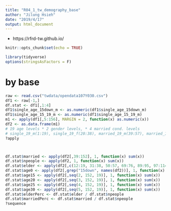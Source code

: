 ```yaml
---
title: "R04_1_tw_demography_base"
author: "Jilung Hsieh"
date: "2019/4/17"
output: html_document
---
```


* https://rfrd-tw.github.io/

```r
knitr::opts_chunk$set(echo = TRUE)
```

```r
library(tidyverse)
options(stringsAsFactors = F)
```

# by base
```r
raw <- read.csv("twdata/opendata107Y030.csv")
df1 <- raw[-1,]
df.stat <- df1[,1:4]
df1$single_age_15down_m <- as.numeric(df1$single_age_15down_m)
df1$single_age_15_19_m <- as.numeric(df1$single_age_15_19_m)
m1 <- apply(df1[,5:156], MARGIN = 2, function(x) as.numeric(x))
df2 <- as.data.frame(m1)
# 19 age levels * 2 gender levels, * 4 married cond. levels
# single_19_m(1:19), single_19_f(20:38), married_19_m(39:57), married_19_f(58:76), divorced_19_m(77:95), divorced_19_f(96:114), wisdow_19_m(115:133), wisdow_19_f(134:152)
?apply



df.stat$married <- apply(df2[,39:152], 1, function(x) sum(x))
df.stat$npeople <- apply(df2, 1, function(x) sum(x))
df.stat$elder <- apply(df2[,c(12:19, 31:38, 50:57, 69:76, 89:95, 97:114, 126:133, 145:152)], 1, function(x) sum(x))
df.stat$age0 <- apply(df2[,grep("15down", names(df2))], 1, function(x) sum(x))
df.stat$age15 <- apply(df2[,seq(2, 152, 19)], 1, function(x) sum(x))
df.stat$age20 <- apply(df2[,seq(3, 152, 19)], 1, function(x) sum(x))
df.stat$age25 <- apply(df2[,seq(4, 152, 19)], 1, function(x) sum(x))
df.stat$age30 <- apply(df2[,seq(5, 152, 19)], 1, function(x) sum(x))
df.stat$elderPerc <- df.stat$elder / df.stat$npeople
df.stat$marriedPerc <- df.stat$married / df.stat$npeople
?sequence
```

